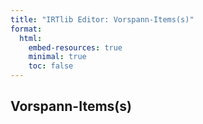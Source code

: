 ```yaml
---
title: "IRTlib Editor: Vorspann-Items(s)"
format:
  html:
    embed-resources: true
    minimal: true 
    toc: false
---
```


## Vorspann-Items(s)
